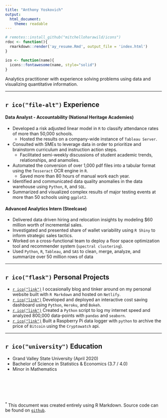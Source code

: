 ```yaml
---
title: "Anthony Yoskovich"
output: 
  html_document: 
    theme: readable
---
```


```r
# remotes::install_github("mitchelloharawild/icons")
rdoc <- function(){
  rmarkdown::render('ay_resume.Rmd', output_file = 'index.html')
}

ico <- function(name){
  icons::fontawesome(name, style="solid")
}
```

Analytics practitioner with experience solving problems using data and visualizing quantitative information.

****

## `r ico("file-alt")` Experience

#### Data Analyst - Accountability (National Heritage Academies)
- Developed a risk adjusted linear model in `R` to classify attendance rates of more than 50,000 schools.
  - Hosted the results on a company-wide instance of `Tableau Server`.
- Consulted with SMEs to leverage data in order to prioritize and brainstorm curriculum and instruction action steps.
  - Facilitated semi-weekly discussions of student academic trends, relationships, and anamolies.
- Automated the conversion of over 1,000 pdf files into a tabular format using the `Tesseract` OCR engine in `R`.
  - Saved more than 80 hours of manual work each year.
- Identified and communicated data quality anomalies in the data warehouse using `Python`, `R`, and `SQL`.
- Summarized and visualized complex results of major testing events at more than 50 schools using `ggplot2`.


#### Advanced Analytics Intern (Steelcase)
- Delivered data driven hiring and relocation insights by modeling $60 million worth of incremental sales.
- Investigated and presented share of wallet variability using `R Shiny` to inform strategic sales tactics.
- Worked on a cross-functional team to deploy a floor space optimization tool and recommender system (`spectral clustering`).
- Used `Python`, `R`, `Tableau`, and `SAS` to clean, merge, analyze, and summarize over 50 million rows of data

****

## `r ico("flask")` Personal Projects
- [`r ico("link")`](https://anthonyyoskovich.com/) I occasionally blog and tinker around on my personal website built with `R Markdown` and hosted on `Netlify`.
- [`r ico("link")`](https://amisaving.herokuapp.com/myapp) Developed and deployed an interactive cost saving dashboard using `Python`, `Heroku`, and `Bokeh`.
- [`r ico("link")`](https://anthonyyoskovich.com/project/internet-traffic/) Created a `Python` script to log my internet speed and analyzed 800,000 data-points with `pandas` and `seaborn`.
- [`r ico("link")`](https://www.youtube.com/watch?v=KQN2H1IuiuM&t=2s) Built a Raspberry Pi data logger with `python` to archive the price of `Bitcoin` using the `Cryptowatch` api.

****

## `r ico("university")` Education
- Grand Valley State University (April 2020)
- Bachelor of Science in Statistics & Economics (3.7 / 4.0)
- Minor in Mathematics


<br>
<br>
<br>
<br>

<sup>*</sup> This document was created entirely using R Markdown. Source code can be found on [`github`](https://github.com/ayoskovich/resume).